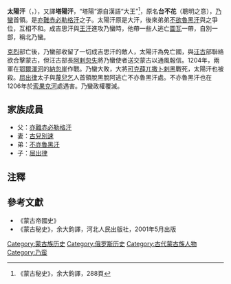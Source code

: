 '''太陽汗'''（{{lang-mn|Таян хан}}，{{bd|？||1204年||}}），又譯'''塔陽汗'''，“塔陽”源自漢語“大王”<ref>《蒙古秘史》，余大鈞譯，288頁</ref>，原名'''台不花'''（聰明之意），[[乃蠻|乃蠻]]首領。是[[亦難赤必勒格汗|亦難赤必勒格汗]]之子。太陽汗原是大汗，後來弟弟[[不欲魯黑汗|不欲魯黑汗]]與之爭位，互相不和。成吉思汗與[[王汗|王汗]]進攻乃蠻時，他帶一些人逃亡[[圖瓦|圖瓦]]一帶，自別一部，稱北乃蠻。

[[克烈|克烈]]部亡後，乃蠻部收留了一切成吉思汗的敵人，太陽汗為免亡國，與[[汪古|汪古]]部聯絡欲合擊蒙古，但汪古部長[[阿剌忽失|阿剌忽失]]將乃蠻使者送交蒙古以通風報信。1204年，兩軍在[[鄂爾渾河|鄂爾渾河]]的[[納忽崖|納忽崖]]作戰。乃蠻大敗，大將[[可克薛兀撒卜剌黑|可克薛兀撒卜剌黑]]戰死，太陽汗也被殺。[[屈出律|屈出律]]太子與[[蔑兒乞|蔑兒乞]]人首領脫黑脫阿逃亡不亦魯黑汗處。不亦魯黑汗也在1206年於[[索果克河|索果克河]]處遇害。乃蠻政權覆滅。

==家族成員==
*父：[[亦難赤必勒格汗|亦難赤必勒格汗]]
*妻：[[古兒別速|古兒別速]]
*弟：[[不欲魯黑汗|不亦魯黑汗]]
*子：[[屈出律|屈出律]]

==注釋==
{{reflist}}
==參考文獻==
*《蒙古帝國史》
*《蒙古秘史》，余大鈞譯，河北人民出版社，2001年5月出版

[[Category:蒙古族历史|Category:蒙古族历史]]
[[Category:俄罗斯历史|Category:俄罗斯历史]]
[[Category:古代蒙古族人物|Category:古代蒙古族人物]]
[[Category:乃蛮|Category:乃蛮]]